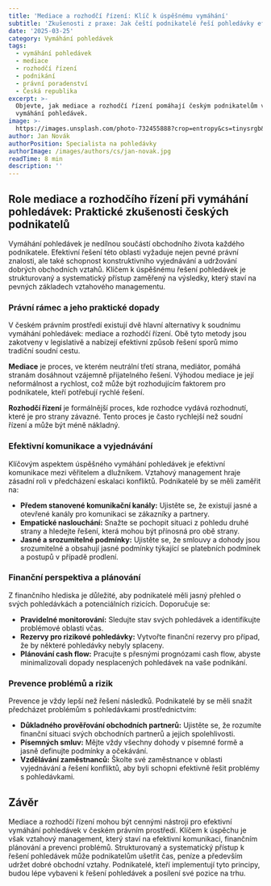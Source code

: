 ```yaml
---
title: 'Mediace a rozhodčí řízení: Klíč k úspěšnému vymáhání'
subtitle: 'Zkušenosti z praxe: Jak čeští podnikatelé řeší pohledávky efektivně'
date: '2025-03-25'
category: Vymáhání pohledávek
tags:
  - vymáhání pohledávek
  - mediace
  - rozhodčí řízení
  - podnikání
  - právní poradenství
  - Česká republika
excerpt: >-
  Objevte, jak mediace a rozhodčí řízení pomáhají českým podnikatelům ve
  vymáhání pohledávek.
image: >-
  https://images.unsplash.com/photo-732455888?crop=entropy&cs=tinysrgb&fit=max&fm=jpg&ixid=M3w3MjA5MjJ8MHwxfHJhbmRvbXx8fHx8fHx8fDE3NDI4ODcwNjV8&ixlib=rb-4.0.3&q=80&w=1080
author: Jan Novák
authorPosition: Specialista na pohledávky
authorImage: /images/authors/cs/jan-novak.jpg
readTime: 8 min
description: ''
---
```


## Role mediace a rozhodčího řízení při vymáhání pohledávek: Praktické zkušenosti českých podnikatelů

Vymáhání pohledávek je nedílnou součástí obchodního života každého podnikatele. Efektivní řešení této oblasti vyžaduje nejen pevné právní znalosti, ale také schopnost konstruktivního vyjednávání a udržování dobrých obchodních vztahů. Klíčem k úspěšnému řešení pohledávek je strukturovaný a systematický přístup zaměřený na výsledky, který staví na pevných základech vztahového managementu.

### Právní rámec a jeho praktické dopady

V českém právním prostředí existují dvě hlavní alternativy k soudnímu vymáhání pohledávek: mediace a rozhodčí řízení. Obě tyto metody jsou zakotveny v legislativě a nabízejí efektivní způsob řešení sporů mimo tradiční soudní cestu.

**Mediace** je proces, ve kterém neutrální třetí strana, mediátor, pomáhá stranám dosáhnout vzájemně přijatelného řešení. Výhodou mediace je její neformálnost a rychlost, což může být rozhodujícím faktorem pro podnikatele, kteří potřebují rychlé řešení.

**Rozhodčí řízení** je formálnější proces, kde rozhodce vydává rozhodnutí, které je pro strany závazné. Tento proces je často rychlejší než soudní řízení a může být méně nákladný.

### Efektivní komunikace a vyjednávání

Klíčovým aspektem úspěšného vymáhání pohledávek je efektivní komunikace mezi věřitelem a dlužníkem. Vztahový management hraje zásadní roli v předcházení eskalaci konfliktů. Podnikatelé by se měli zaměřit na:

- **Předem stanovené komunikační kanály:** Ujistěte se, že existují jasné a otevřené kanály pro komunikaci se zákazníky a partnery.
- **Empatické naslouchání:** Snažte se pochopit situaci z pohledu druhé strany a hledejte řešení, která mohou být přínosná pro obě strany.
- **Jasné a srozumitelné podmínky:** Ujistěte se, že smlouvy a dohody jsou srozumitelné a obsahují jasné podmínky týkající se platebních podmínek a postupů v případě prodlení.

### Finanční perspektiva a plánování

Z finančního hlediska je důležité, aby podnikatelé měli jasný přehled o svých pohledávkách a potenciálních rizicích. Doporučuje se:

- **Pravidelné monitorování:** Sledujte stav svých pohledávek a identifikujte problémové oblasti včas.
- **Rezervy pro rizikové pohledávky:** Vytvořte finanční rezervy pro případ, že by některé pohledávky nebyly splaceny.
- **Plánování cash flow:** Pracujte s přesnými prognózami cash flow, abyste minimalizovali dopady nesplacených pohledávek na vaše podnikání.

### Prevence problémů a rizik

Prevence je vždy lepší než řešení následků. Podnikatelé by se měli snažit předcházet problémům s pohledávkami prostřednictvím:

- **Důkladného prověřování obchodních partnerů:** Ujistěte se, že rozumíte finanční situaci svých obchodních partnerů a jejich spolehlivosti.
- **Písemných smluv:** Mějte vždy všechny dohody v písemné formě a jasně definujte podmínky a očekávání.
- **Vzdělávání zaměstnanců:** Školte své zaměstnance v oblasti vyjednávání a řešení konfliktů, aby byli schopni efektivně řešit problémy s pohledávkami.

## Závěr

Mediace a rozhodčí řízení mohou být cennými nástroji pro efektivní vymáhání pohledávek v českém právním prostředí. Klíčem k úspěchu je však vztahový management, který staví na efektivní komunikaci, finančním plánování a prevenci problémů. Strukturovaný a systematický přístup k řešení pohledávek může podnikatelům ušetřit čas, peníze a především udržet dobré obchodní vztahy. Podnikatelé, kteří implementují tyto principy, budou lépe vybaveni k řešení pohledávek a posílení své pozice na trhu.
